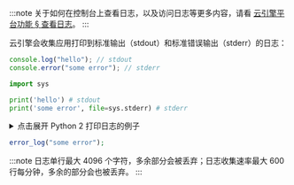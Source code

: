 
:::note
关于如何在控制台上查看日志，以及访问日志等更多内容，请看 [云引擎平台功能 § 查看日志](/v3/sdk/engine/platform/#查看日志)。
:::

云引擎会收集应用打印到标准输出（stdout）和标准错误输出（stderr）的日志：

<EngineRuntimes only={props.only}>
<TabItem value='nodejs'>

```js
console.log("hello"); // stdout
console.error("some error"); // stderr
```

</TabItem>
<TabItem value='python'>

```python
import sys

print('hello') # stdout
print('some error', file=sys.stderr) # stderr
```

<details>
<summary>点击展开 Python 2 打印日志的例子</summary>

```python
import sys

print 'hello' # stdout
print >> sys.stderr, 'some error' # stderr
```

</details>

</TabItem>
<TabItem value='php'>

```php
error_log("some error");
```

</TabItem>
</EngineRuntimes>

:::note
日志单行最大 4096 个字符，多余部分会被丢弃；日志收集速率最大 600 行每分钟，多余的部分会也被丢弃。
:::
